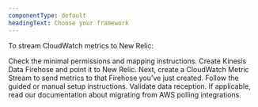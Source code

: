 ```yaml
---
componentType: default
headingText: Choose your framework
---
```


To stream CloudWatch metrics to New Relic:

Check the minimal permissions and mapping instructions.
Create Kinesis Data Firehose and point it to New Relic.
Next, create a CloudWatch Metric Stream to send metrics to that Firehose you've just created.
Follow the guided or manual setup instructions.
Validate data reception.
If applicable, read our documentation about migrating from AWS polling integrations.

